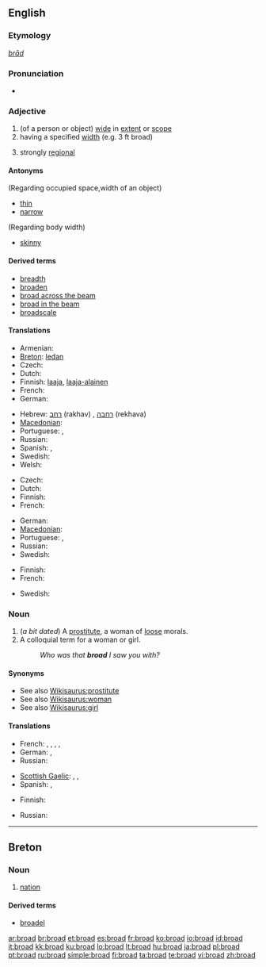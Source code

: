 {{wikipedia|dab=broad}}
==English==

===Etymology===
{{etyl|ang}} ''[[brād]]''

===Pronunciation===
* {{audio|en-us-broad.ogg|Audio (US)}}
*: {{rhymes|ɔːd}}

===Adjective===
{{en-adj|er}}

# (of a person or object) [[wide]] in [[extent]] or [[scope]]
# having a specified [[width]] (e.g. 3 ft broad)
# {{context|of an accent}} strongly [[regional]]

====Antonyms====
(Regarding occupied space,width of an object)
* [[thin]]
* [[narrow]]
(Regarding body width)
* [[skinny]]

====Derived terms====
* [[breadth]]
* [[broaden]]
* [[broad across the beam]]
* [[broad in the beam]]
* [[broadscale]]

====Translations====
{{trans-top|wide in extent or scope}}
* Armenian: {{t-|hy|լայն|tr=layn|sc=Armn|xs=Armenian}}
* [[Breton]]: [[ledan]]
* Czech: {{t-|cs|široký|m}}
* Dutch: {{t+|nl|breed}}
* Finnish: [[laaja]], [[laaja-alainen]]
* French: {{t+|fr|large}}
* German: {{t+|de|breit}}
{{trans-mid}}
* Hebrew: [[רחב]] (rakhav) {{m}}, [[רחבה]] (rekhava) {{f}}
* [[Macedonian]]: {{t-|mk|широк|m|tr=šírok|sc=Cyrl|xs=Macedonian}}
* Portuguese: {{t+|pt|amplo|m}}, {{t|pt|ampla|f}}
* Russian: {{t+|ru|широкий|sc=Cyrl}}
* Spanish: {{t+|es|ancho|m}}, {{t-|es|ancha|f}}
* Swedish: {{t+|sv|bred}}
* Welsh: {{t-|cy|llydan|xs=Welsh}}
{{trans-bottom}}

{{trans-top|having a specified width}}
* Czech: {{t-|cs|široký|m}}
* Dutch: {{t+|nl|breed}}
* Finnish: {{t+|fi|leveä}}
* French: {{t+|fr|large}}
{{trans-mid}}
* German: {{t+|de|breit}}
* [[Macedonian]]: {{t-|mk|широк|m|tr=šírok|sc=Cyrl|xs=Macedonian}}
* Portuguese: {{t+|pt|largo|m}}, {{t+|pt|larga|f}}
* Russian: {{t|ru|в ширину|tr=v širinú|sc=Cyrl}}
* Swedish: {{t+|sv|bred}}
{{trans-bottom}}

{{trans-top|strongly regional}}
* Finnish: {{t+|fi|leveä}}
* French: {{t+|fr|fort}}
{{trans-mid}}
* Swedish: {{t+|sv|bred}}
{{trans-bottom}}

===Noun===
{{en-noun}}

# (''a bit dated'') A [[prostitute]], a woman of [[loose]] morals.
# A colloquial term for a woman or girl.
#: ''Who was that '''broad''' I saw you with?''

====Synonyms====
* See also [[Wikisaurus:prostitute]]
* See also [[Wikisaurus:woman]]
* See also [[Wikisaurus:girl]]

====Translations====
{{trans-top|a prostitute}}
* French: {{t-|fr|mogue|f}}, {{t+|fr|garce|f}}, {{t+|fr|pute|f}}, {{t+|fr|morue|f}}, {{t+|fr|roulure|f}}
* German: {{t-|de|Dirne|f}}, {{t+|de|Schlampe|f}}
* Russian: {{t+|ru|проститутка|f|tr=prostitutka|sc=Cyrl}}
{{trans-mid}}
* [[Scottish Gaelic]]: {{t-|gd|reipseach|f|xs=Scottish Gaelic}}, {{t+|gd|sgliùrsach|f}}, {{t+|gd|strìopach|f|xs=Scottish Gaelic}}
* Spanish: {{t+|es|puta|f}}, {{t+|es|ramera|f}}
{{trans-bottom}}

{{trans-top|colloquial term for a woman or girl}}
* Finnish: {{t+|fi|lyyli}}
{{trans-mid}}
* Russian: {{t+|ru|девка|f|tr=devka|sc=Cyrl}}
{{trans-bottom}}

----

==Breton==

===Noun===
{{infl|br|noun|plural|broadoù}}

# [[nation]]

====Derived terms====
* [[broadel]]

[[ar:broad]]
[[br:broad]]
[[et:broad]]
[[es:broad]]
[[fr:broad]]
[[ko:broad]]
[[io:broad]]
[[id:broad]]
[[it:broad]]
[[kk:broad]]
[[ku:broad]]
[[lo:broad]]
[[lt:broad]]
[[hu:broad]]
[[ja:broad]]
[[pl:broad]]
[[pt:broad]]
[[ru:broad]]
[[simple:broad]]
[[fi:broad]]
[[ta:broad]]
[[te:broad]]
[[vi:broad]]
[[zh:broad]]